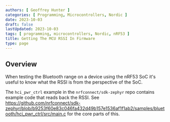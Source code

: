 ```yaml
---
authors: [ Geoffrey Hunter ]
categories: [ Programming, Microcontrollers, Nordic ]
date: 2023-10-03
draft: false
lastUpdated: 2023-10-03
tags: [ programming, microcontrollers, Nordic, nRF53 ]
title: Getting The MCU RSSI In Firmware
type: page
---
```



## Overview

When testing the Bluetooth range on a device using the nRF53 SoC it's useful to know what the RSSI is from the perspective of the SoC.

The `hci_pwr_ctrl` example in the `nrfconnect/sdk-zephyr` repo contains example code that reads back the RSSI. See https://github.com/nrfconnect/sdk-zephyr/blob/b9253f60e83c046fa432d49b157e1536af1f1ab2/samples/bluetooth/hci_pwr_ctrl/src/main.c for the core parts of this.

